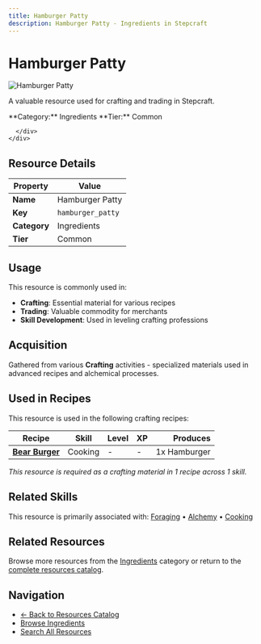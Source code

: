 ```yaml
---
title: Hamburger Patty
description: Hamburger Patty - Ingredients in Stepcraft
---
```


# Hamburger Patty

<div className="flex items-start gap-6 mb-8">
  <div className="flex-shrink-0">
    <img src="/assets/resources/cooking/patty.png" alt="Hamburger Patty" className="w-24 h-24 border rounded-lg" />
  </div>
  <div className="flex-1">
    <div className="space-y-2">
      <p className="text-lg text-muted-foreground">A valuable resource used for crafting and trading in Stepcraft.</p>
      <div className="flex flex-wrap gap-4 text-sm">
        <span className="px-2 py-1 bg-blue-100 dark:bg-blue-900 rounded-md">
          **Category:** Ingredients
        </span>
        <span className="px-2 py-1 bg-gray-100 dark:bg-gray-900 rounded-md">
          **Tier:** Common
        </span>
        
      </div>
    </div>
  </div>
</div>

## Resource Details

| Property | Value |
|----------|-------|
| **Name** | Hamburger Patty |
| **Key** | `hamburger_patty` |
| **Category** | Ingredients |
| **Tier** | Common |


## Usage

This resource is commonly used in:

- **Crafting**: Essential material for various recipes
- **Trading**: Valuable commodity for merchants
- **Skill Development**: Used in leveling crafting professions


## Acquisition

Gathered from various **Crafting** activities - specialized materials used in advanced recipes and alchemical processes.


## Used in Recipes

This resource is used in the following crafting recipes:

| Recipe | Skill | Level | XP | Produces |
|--------|-------|-------|----|---------:|
| **[Bear Burger](/docs/resources/individual/hamburger)** | Cooking | - | - | 1x Hamburger |

*This resource is required as a crafting material in 1 recipe across 1 skill.*


## Related Skills

This resource is primarily associated with: [Foraging](/docs/skills/individual/foraging) • [Alchemy](/docs/skills/individual/alchemy) • [Cooking](/docs/skills/individual/cooking)

## Related Resources

Browse more resources from the [Ingredients](/docs/resources#ingredients) category or return to the [complete resources catalog](/docs/resources).

## Navigation

- [← Back to Resources Catalog](/docs/resources)
- [Browse Ingredients](/docs/resources#ingredients)
- [Search All Resources](/search)
